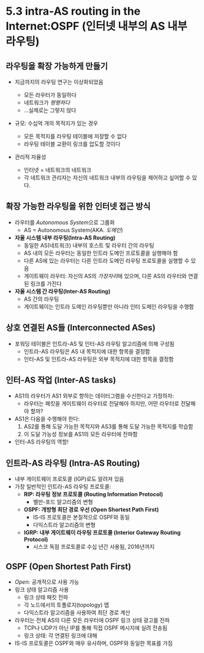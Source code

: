 
# 5.3 intra-AS routing in the Internet:OSPF (인터넷 내부의 AS 내부 라우팅)
## 라우팅을 확장 가능하게 만들기
- 지금까지의 라우팅 연구는 이상화되었음
	- 모든 라우터가 동일하다
	- 네트워크가 *평평하다*
	- ...실제로는 그렇지 않다

- 규모: 수십억 개의 목적지가 있는 경우
	- 모든 목적지를 라우팅 테이블에 저장할 수 없다
	- 라우팅 테이블 교환이 링크를 압도할 것이다

- 관리적 자율성
	- 인터넷 = 네트워크의 네트워크
	- 각 네트워크 관리자는 자신의 네트워크 내부의 라우팅을 제어하고 싶어할 수 있다.

## 확장 가능한 라우팅을 위한 인터넷 접근 방식
- 라우터를 *Autonomous System*으로 그룹화
	- AS = Autonomous System(AKA. *도메인*)
- **자율 시스템 내부 라우팅(Intra-AS Routing)**
	- 동일한 AS(네트워크) 내부의 호스트 및 라우터 간의 라우팅
	- AS 내의 모든 라우터는 동일한 인트라 도메인 프로토콜을 실행해야 함
	- 다른 AS에 있는 라우터는 다른 인트라 도메인 라우팅 프로토콜을 실행할 수 있음
	- 게이트웨이 라우터: 자신의 AS의 *가장자리*에 있으며, 다른 AS의 라우터와 연결된 링크를 가진다
- **자율 시스템 간 라우팅(Inter-AS Routing)**
	- AS 간의 라우팅
	- 게이트웨이는 인트라 도메인 라우팅뿐만 아니라 인터 도메인 라우팅을 수행함

## 상호 연결된 AS들 (Interconnected ASes)
- 포워딩 테이블은 인트라-AS 및 인터-AS 라우팅 알고리즘에 의해 구성됨
	- 인트라-AS 라우팅은 AS 내 목적지에  대한 항목을 결정함
	- 인터-AS 및 인트라-AS 라우팅은 외부 목적지에 대한 항목을 결정함

## 인터-AS 작업 (Inter-AS tasks)
- AS1의 라우터가 AS1 외부로 향하는 데이터그램을 수신한다고 가정하자:
    - 라우터는 패킷을 게이트웨이 라우터로 전달해야 하지만, 어떤 라우터로 전달해야 할까?
- AS1은 다음을 수행해야 한다:
    1. AS2를 통해 도달 가능한 목적지와 AS3를 통해 도달 가능한 목적지를 학습함
    2. 이 도달 가능성 정보를 AS1의 모든 라우터에 전파함
- 인터-AS 라우팅의 역할!

## 인트라-AS 라우팅 (Intra-AS Routing)
- 내부 게이트웨이 프로토콜 (IGP)로도 알려져 있음
- 가장 일반적인 인트라-AS 라우팅 프로토콜:
    - **RIP: 라우팅 정보 프로토콜 (Routing Information Protocol)**
        - 벨만-포드 알고리즘의 변형
    - **OSPF: 개방형 최단 경로 우선 (Open Shortest Path First)**
        - IS-IS 프로토콜은 본질적으로 OSPF와 동일
        - 다익스트라 알고리즘의 변형
    - **IGRP: 내부 게이트웨이 라우팅 프로토콜 (Interior Gateway Routing Protocol)**
        - 시스코 독점 프로토콜로 수십 년간 사용됨, 2016년까지

## OSPF (Open Shortest Path First)
- *Open*: 공개적으로 사용 가능
- 링크 상태 알고리즘 사용
	- 링크 상태 패킷 전파
	- 각 노드에서의 토폴로지(topology) 맵
	- 다익스트라 알고리즘을 사용하여 최단 경로 계산
- 라우터는 전체 AS의 다른 모든 라우터에 OSPF 링크 상태 광고를 전파
	- TCP나 UDP가 아닌 IP를 통해 직접 OSPF 메시지에 실려 전송됨
	- 링크 상태: 각 연결된 링크에 대해
- IS-IS 프로토콜은 OSPF와 매우 유사하며, OSPF와 동일한 목표를 가짐
